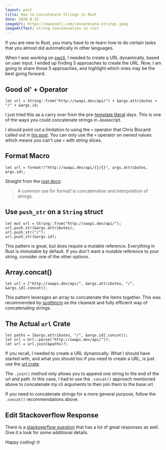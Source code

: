 ```yaml
---
layout: post
title: How to Concatenate Strings in Rust
date: 2020-8-15
imageUrl: https://maxuuell.com/concatenate-strings.jpeg
imageAltText: string concatenation in rust
---
```


If you are new to Rust, you many have to re-learn how to do certain tasks that you almost did automatically in other languages.

When I was working on [swcli](https://github.com/maxuuell/swcli), I needed to create a URL dynamically, based on user input. I ended up finding 5 approaches to create the URL. Now, I am going to share those 5 approaches, and highlight which ones may be the best going forward.

## Good ol' + Operator

```
let url = String::from("http://swapi.dev/api/") + &args.attributes + "/" + &args.id;
```

I just tried this as a carry over from the pre-[template literal](https://developer.mozilla.org/en-US/docs/Web/JavaScript/Reference/Template_literals) days. This is one of the ways you could concatenate strings in Javascript.

I should point out a limitation to using the `+` operator that Chris Biscardi called out in [his post](https://www.christopherbiscardi.com/concatenating-two-string-slices-and-str-in-rust). You can only use the `+` operator on _owned_ values which means you can't use `+` with string slices.

## Format Macro

```
let url = format!("http://swapi.dev/api/{}/{}", args.attributes, args.id);
```

Straight from the [rust docs](https://doc.rust-lang.org/std/macro.format.html):

> A common use for format! is concatenation and interpolation of strings.

## Use `push_str` on a `String` struct

```
let mut url = String::from("http://swapi.dev/api/");
url.push_str(&args.attributes);
url.push_str("/");
url.push_str(&args.id);
```

This pattern is great, but does require a mutable reference. Everything in Rust is immutable by default. If you don't want a mutable reference to your string, consider one of the other options.

## Array.concat()

```
let url = ["http://swapi.dev/api/", &args.attributes, "/", &args.id].concat();
```

This pattern leverages an array to concatenate the items together. This was recommended by [scottmcm](https://users.rust-lang.org/t/any-difference-between-these-concatenation-strategies/47094/5?u=maxuuell) as the cleanest and fully efficient way of concatenating strings.

## The Actual `url` Crate

```
let paths = [&args.attributes, "/", &args.id].concat();
let url = Url::parse("http://swapi.dev/api/")?;
let url = url.join(&paths)?;
```

If you recall, I needed to create a URL dynamically. What I should have started with, and what you should too if you need to create a URL, is just use the [url crate](https://docs.rs/url/2.1.1/url/).

The `.join()` method only allows you to append one string to the end of the url and path. In this case, I had to use the `.concat()` approach mentioned above to concatenate my cli arguments to then join them to the base url.

If you need to concatenate strings for a more general purpose, follow the `.concat()` recommendations above.

## Edit Stackoverflow Response

There is a [stackoverflow question](https://stackoverflow.com/questions/30154541/how-do-i-concatenate-strings) that has a lot of great responses as well. Give it a look for some additional details.

Happy coding! 🤓

